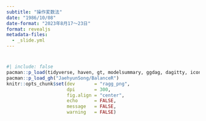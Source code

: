 ```yaml
---
subtitle: "操作変数法"
date: "1986/10/08"
date-format: "2023年8月17〜23日"
format: revealjs
metadata-files: 
  - _slide.yml
---
```


# 

```r
#| include: false
pacman::p_load(tidyverse, haven, gt, modelsummary, ggdag, dagitty, icons)
pacman::p_load_gh("JaehyunSong/BalanceR")
knitr::opts_chunk$set(dev       = "ragg_png",
                      dpi       = 300,
                      fig.align = "center",
                      echo      = FALSE,
                      message   = FALSE,
                      warning   = FALSE)
```
